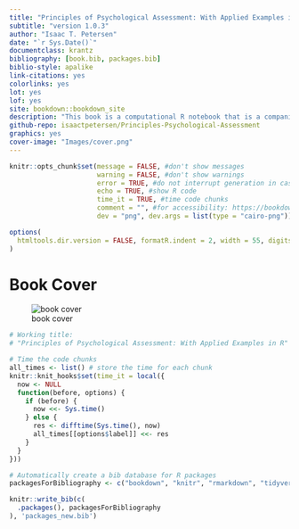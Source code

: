 ```yaml
---
title: "Principles of Psychological Assessment: With Applied Examples in R"
subtitle: "version 1.0.3"
author: "Isaac T. Petersen"
date: "`r Sys.Date()`"
documentclass: krantz
bibliography: [book.bib, packages.bib]
biblio-style: apalike
link-citations: yes
colorlinks: yes
lot: yes
lof: yes
site: bookdown::bookdown_site
description: "This book is a computational R notebook that is a companion to my PSY 5330 course on *Principles of Psychological Assessment*. The goal of this book is to provide computational examples to apply principles we discuss in class into practice."
github-repo: isaactpetersen/Principles-Psychological-Assessment
graphics: yes
cover-image: "Images/cover.png"
---
```


<!-- To add a comment, select the text you want to be a comment and press CTRL-SHIFT-C -->

<!---
Or for comment blocks,
do this.
-->

<!---
To do:
-margin/side notes
-code folding
-->

<!---
To include LaTeX code, see here:
https://bookdown.org/yihui/rmarkdown-cookbook/raw-latex.html
-->

<!---
To run chunk depending on whether it is HTML (including epub) or LaTeX/PDF, see here:
https://bookdown.org/yihui/rmarkdown-cookbook/latex-html.html

eval = knitr::is_html_output()
eval = knitr::is_latex_output()
-->

<!---
Display HTML in LaTeX/PDF:
https://bookdown.org/yihui/rmarkdown-cookbook/html-widgets.html
-->

<!---
Line breaks (https://stackoverflow.com/questions/33191744/how-to-add-new-line-in-markdown-presentation):
<br/>
&nbsp;
\
two spaces at end of line
-->

<!---
Tables:

library("rmarkdown")
paged_table(data)

library("DT")
DT::datatable(data, options = list(scrollX = TRUE))

library("kable")
kable(data)
-->

<!---
Adding packages:
1. Add to relevant `.Rmd` file: library("packageName")
2. Add to `DESCRIPTION` file
3. Add to `packagesForBibliography` (below)
-->

```r
knitr::opts_chunk$set(message = FALSE, #don't show messages
                      warning = FALSE, #don't show warnings
                      error = TRUE, #do not interrupt generation in case of errors
                      echo = TRUE, #show R code
                      time_it = TRUE, #time code chunks
                      comment = "", #for accessibility: https://bookdown.org/yihui/rmarkdown-cookbook/html-accessibility.html
                      dev = "png", dev.args = list(type = "cairo-png")) #plot anti-aliasing using cairo-png

options(
  htmltools.dir.version = FALSE, formatR.indent = 2, width = 55, digits = 4
)
```

# Book Cover {-}

![book cover](Images/cover.png)

```r
# Working title:
# "Principles of Psychological Assessment: With Applied Examples in R"

# Time the code chunks
all_times <- list() # store the time for each chunk
knitr::knit_hooks$set(time_it = local({
  now <- NULL
  function(before, options) {
    if (before) {
      now <<- Sys.time()
    } else {
      res <- difftime(Sys.time(), now)
      all_times[[options$label]] <<- res
    }
  }
}))

# Automatically create a bib database for R packages
packagesForBibliography <- c("bookdown", "knitr", "rmarkdown", "tidyverse", "readr", "here", "psych", "MBESS", "rms", "lavaan", "semPlot", "semTools", "semPlot", "simsem", "dagitty", "dmacs", "mirt", "mirtCAT", "blandr", "gtheory", "rockchalk", "pROC", "ROCR", "ResourceSelection", "PredictABEL", "snow", "mice", "grid", "gridExtra", "corrplot", "nFactors", "tinytex", "kableExtra", "DT", "tufte", "servr", "MOTE", "Cairo", "irrCAC", "lme4", "simstandard", "MASS")

knitr::write_bib(c(
  .packages(), packagesForBibliography
), 'packages_new.bib')
```

